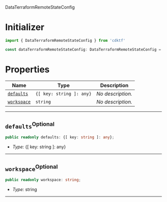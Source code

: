  DataTerraformRemoteStateConfig <a name="DataTerraformRemoteStateConfig" id="cdktf.DataTerraformRemoteStateConfig"></a>

# Initializer <a name="Initializer" id="cdktf.DataTerraformRemoteStateConfig.Initializer"></a>

```typescript
import { DataTerraformRemoteStateConfig } from 'cdktf'

const dataTerraformRemoteStateConfig: DataTerraformRemoteStateConfig = { ... }
```

# Properties <a name="Properties" id="Properties"></a>

| **Name** | **Type** | **Description** |
| --- | --- | --- |
| <code><a href="#cdktf.DataTerraformRemoteStateConfig.property.defaults">defaults</a></code> | <code>{[ key: string ]: any}</code> | *No description.* |
| <code><a href="#cdktf.DataTerraformRemoteStateConfig.property.workspace">workspace</a></code> | <code>string</code> | *No description.* |

---

## `defaults`<sup>Optional</sup> <a name="defaults" id="cdktf.DataTerraformRemoteStateConfig.property.defaults"></a>

```typescript
public readonly defaults: {[ key: string ]: any};
```

- *Type:* {[ key: string ]: any}

---

## `workspace`<sup>Optional</sup> <a name="workspace" id="cdktf.DataTerraformRemoteStateConfig.property.workspace"></a>

```typescript
public readonly workspace: string;
```

- *Type:* string

---
